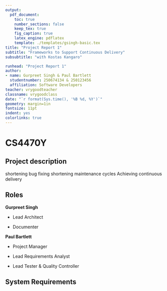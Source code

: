 ```yaml
---
output: 
  pdf_document:
    toc: true
    number_sections: false
    keep_tex: true
    fig_caption: true
    latex_engine: pdflatex
    template: ./templates/gsingh-basic.tex
title: "Project Report 1"
subtitle: "Frameworks to Support Continuous Delivery"
subsubtitle: "with Kostas Kangaro"

runhead: "Project Report 1"
author:
- name: Gurpreet Singh & Paul Bartlett
  studentnumber: 250674134 & 250123456
  affiliation: Software Developers
teacher: vrygoodteacher
classname: vrygoodclass
date: "`r format(Sys.time(), '%B %d, %Y')`"
geometry: margin=1in
fontsize: 11pt
indent: yes
colorlinks: true
---
```


# CS4470Y

## Project description

shortening bug fixing
shortening maintenance cycles
Achieving continuous delivery

## Roles

**Gurpreet Singh**

- Lead Architect 

- Documenter

**Paul Bartlett**

- Project Manager 

- Lead Requirements Analyst

- Lead Tester & Quality Controller

## System Requirements
